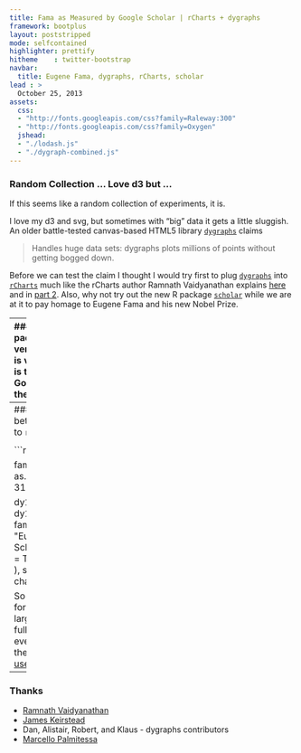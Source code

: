 ```yaml
---
title: Fama as Measured by Google Scholar | rCharts + dygraphs
framework: bootplus
layout: poststripped
mode: selfcontained
highlighter: prettify
hitheme    : twitter-bootstrap
navbar:
  title: Eugene Fama, dygraphs, rCharts, scholar
lead : >
  October 25, 2013
assets:
  css:
  - "http://fonts.googleapis.com/css?family=Raleway:300"
  - "http://fonts.googleapis.com/css?family=Oxygen"
  jshead:
  - "./lodash.js"
  - "./dygraph-combined.js"
--- 
```

### Random Collection ... Love d3 but ...

If this seems like a random collection of experiments, it is.

I love my d3 and svg, but sometimes with "big" data it gets a little sluggish.  An older battle-tested canvas-based HTML5 library [`dygraphs`](http://dygraphs.com) claims

<blockquote>
Handles huge data sets: dygraphs plots millions of points without getting bogged down.
</blockquote>

Before we can test the claim I thought I would try first to plug [`dygraphs`](http://dygraphs.com) into [`rCharts`](http://rcharts.io) much like the rCharts author Ramnath Vaidyanathan explains [here](http://rcharts.io/howitworks) and in [part 2](http://rcharts.io/howitworks/part2).  Also, why not try out the new R package [`scholar`](http://www.jameskeirstead.ca/blog/new-r-package-scholar/) while we are at it to pay homage to Eugene Fama and his new Nobel Prize.

---
### R package scholar
James Keirstead's new R package [`scholar`](http://www.jameskeirstead.ca/blog/new-r-package-scholar/) offers Google scholar data in a very easy format.  As you can see below the code is very simple.  One little nuisance I found though is that not all researchers (like Ken French) have Google ids, and even if they do, we have to find them [manually](http://scholar.google.com/citations?user=yP7euFUAAAAJ&hl=en).

```r
require(knitr)
opts_chunk$set(
  echo=T,
  warning=F,
  error=F, 
  message=F,
  cache = F,
  results = 'asis',
  fig.width = 11,
  fig.height = 4
)
```

```r
# Fama from Google Scholar
# http://scholar.google.com/citations?user=yP7euFUAAAAJ&hl=en
# yP7euFUAAAAJ

# French from Google Scholar
# does not exist

library(scholar)
famaId = "yP7euFUAAAAJ"
fama.df <- compare_scholar_careers(famaId)
plot(fama.df$cites~fama.df$year, type = "p")
abline(lm(fama.df$cites~fama.df$year), col="green")
title(main = "Eugene Fama | Cites By Year", adj = 0.05, outer=TRUE, line = -2)
```
---
### Plot with rCharts Using dygraphs
Everything is better when it is interactive.  Let's expose `dygraphs` to `rCharts` for now as a custom implementation.

<div class = 'row'>
  <div id = "dygraphCite" class = 'span8' style = 'height:300px;'>
  </div>
</div>
<br>

```r
library(rCharts)

fama.df$date <- paste0(
  "#! new Date(",
  as.numeric(as.POSIXct(paste0(fama.df$year,"-12-31"))) * 1000,
  ")!#"
)

dy1 <- rCharts$new()
dy1$setLib( "." )
dy1$templates$script = "chart.html"
dy1$set(
  data = fama.df,
  x = "date",
  y = "cites",
  chart = list(
    title = "Eugene Fama - Career in Citations from Google Scholar",
    ylabel = "Citations",
    showRangeSelector = TRUE,
    labelsDivStyles= list(
      background = 'none'
    ),
    strokeWidth = 1.5
  )
)
cat(noquote(dy1$html( chartId = "dygraphCite" )))
```

So far I am very impressed with `dygraphs` and look forward to more thoroughly testing it especially with larger data sets.  Take a look at the [gallery](http://dygraphs.com/gallery/) to see its full power, mostly out of the box and accessible even with this basic rCharts implementation.  Also, there is a very lively [Google group of dygraphs-users](https://groups.google.com/forum/#!forum/dygraphs-users).

---
### Thanks
- [Ramnath Vaidyanathan](http://twitter.com/ramnath_vaidya)
- [James Keirstead](http://www.jameskeirstead.ca/)
- Dan, Alistair, Robert, and Klaus - dygraphs contributors
- [Marcello Palmitessa](http://aozora.github.io/bootplus/)